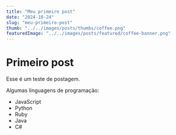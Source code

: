 ```yaml
---
title: "Meu primeiro post"
date: "2024-10-24"
slug: "meu-primeiro-post"
thumb: "../../images/posts/thumbs/coffee.png"
featuredImage: "../../images/posts/featured/coffee-banner.png"
---
```


# Primeiro post

Esse é um teste de postagem.

Algumas linguagens de programação:

- JavaScript
- Python
- Ruby
- Java
- C#
